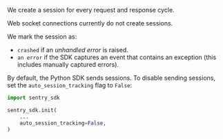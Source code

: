 We create a session for every request and response cycle.

Web socket connections currently do not create sessions.

We mark the session as:

- `crashed` if an _unhandled error_ is raised.
- `an error` if the SDK captures an event that contains an exception (this includes manually captured errors).

By default, the Python SDK sends sessions. To disable sending sessions, set the `auto_session_tracking` flag to `False`:

```python
import sentry_sdk

sentry_sdk.init(
    ...
    auto_session_tracking=False,
)
```
